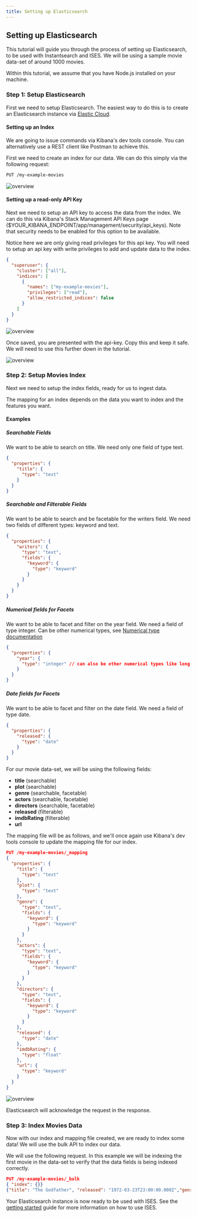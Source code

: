```yaml
---
title: Setting up Elasticsearch
---
```


## Setting up Elasticsearch

This tutorial will guide you through the process of setting up Elasticsearch, to be used with Instantsearch and ISES. We will be using a sample movie data-set of around 1000 movies.

Within this tutorial, we assume that you have Node.js installed on your machine.

### Step 1: Setup Elasticsearch

First we need to setup Elasticsearch. The easiest way to do this is to create an Elasticsearch instance via [Elastic Cloud](https://cloud.elastic.co/registration).

#### Setting up an Index

We are going to issue commands via Kibana's dev tools console. You can alternatively use a REST client like Postman to achieve this.

First we need to create an index for our data. We can do this simply via the following request:

```sh
PUT /my-example-movies
```

![overview](../../../public/docs/create-index.jpg)

#### Setting up a read-only API Key

Next we need to setup an API key to access the data from the index. We can do this via Kibana's Stack Management API Keys page ($YOUR_KIBANA_ENDPOINT/app/management/security/api_keys). Note that security needs to be enabled for this option to be available.

Notice here we are only giving read privileges for this api key. You will need to setup an api key with write privileges to add and update data to the index.

```json
{
  "superuser": {
    "cluster": ["all"],
    "indices": [
      {
        "names": ["my-example-movies"],
        "privileges": ["read"],
        "allow_restricted_indices": false
      }
    ]
  }
}
```

![overview](../../../public/docs/api-keys.jpg)

Once saved, you are presented with the api-key. Copy this and keep it safe. We will need to use this further down in the tutorial.

![overview](../../../public/docs/api-key-view.jpg)

### Step 2: Setup Movies Index

Next we need to setup the index fields, ready for us to ingest data.

The mapping for an index depends on the data you want to index and the features you want.

#### Examples

##### Searchable Fields

We want to be able to search on title. We need only one field of type text.

```json
{
  "properties": {
    "title": {
      "type": "text"
    }
  }
}
```

##### Searchable and Filterable Fields

We want to be able to search and be facetable for the writers field. We need two fields of different types: keyword and text.

```json
{
  "properties": {
    "writers": {
      "type": "text",
      "fields": {
        "keyword": {
          "type": "keyword"
        }
      }
    }
  }
}
```

##### Numerical fields for Facets

We want to be able to facet and filter on the year field. We need a field of type integer.
Can be other numerical types, see [Numerical type documentation](https://www.elastic.co/guide/en/elasticsearch/reference/current/number.html)

```json
{
  "properties": {
    "year": {
      "type": "integer" // can also be other numerical types like long, short, byte, double, float
    }
  }
}
```

##### Date fields for Facets

We want to be able to facet and filter on the date field. We need a field of type date.

```json
{
  "properties": {
    "released": {
      "type": "date"
    }
  }
}
```

For our movie data-set, we will be using the following fields:

- **title** (searchable)
- **plot** (searchable)
- **genre** (searchable, facetable)
- **actors** (searchable, facetable)
- **directors** (searchable, facetable)
- **released** (filterable)
- **imdbRating** (filterable)
- **url**

The mapping file will be as follows, and we'll once again use Kibana's dev tools console to update the mapping file for our index.

```json
PUT /my-example-movies/_mapping
{
  "properties": {
    "title": {
      "type": "text"
    },
    "plot": {
      "type": "text"
    },
    "genre": {
      "type": "text",
      "fields": {
        "keyword": {
          "type": "keyword"
        }
      }
    },
    "actors": {
      "type": "text",
      "fields": {
        "keyword": {
          "type": "keyword"
        }
      }
    },
    "directors": {
      "type": "text",
      "fields": {
        "keyword": {
          "type": "keyword"
        }
      }
    },
    "released": {
      "type": "date"
    },
    "imdbRating": {
      "type": "float"
    },
    "url": {
      "type": "keyword"
    }
  }
}
```

![overview](../../../public/docs/update-mapping.jpg)

Elasticsearch will acknowledge the request in the response.

### Step 3: Index Movies Data

Now with our index and mapping file created, we are ready to index some data! We will use the bulk API to index our data.

We will use the following request. In this example we will be indexing the first movie in the data-set to verify that the data fields is being indexed correctly.

```json
PUT /my-example-movies/_bulk
{ "index": {}}
{"title": "The Godfather", "released": "1972-03-23T23:00:00.000Z","genre": ["Crime", "Drama"],"directors": ["Francis Ford Coppola"],"actors": ["Marlon Brando", "Al Pacino", "James Caan", "Richard S. Castellano"],"plot": "The aging patriarch of an organized crime dynasty transfers control of his clandestine empire to his reluctant son.","imdbRating": "9.2", "url": "https://www.imdb.com/title/tt0068646/"}
```

Your Elasticsearch instance is now ready to be used with ISES. See the [getting started](/docs/getting-started) guide for more information on how to use ISES.

